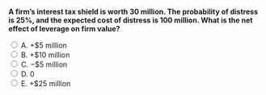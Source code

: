 ::: {.question-block}

<form onsubmit="event.preventDefault(); checkAnswer('module9_mcq_q93')" data-correct-answer="A">
<strong style="display: block;">A firm’s interest tax shield is worth 30 million. The probability of distress is 25%, and the expected cost of distress is 100 million. What is the net effect of leverage on firm value?</strong>

<label><input type="radio" name="module9_mcq_q93" value="A"> A. +$5 million</label><br>
<label><input type="radio" name="module9_mcq_q93" value="B"> B. +$10 million</label><br>
<label><input type="radio" name="module9_mcq_q93" value="C"> C. −$5 million</label><br>
<label><input type="radio" name="module9_mcq_q93" value="D"> D. 0</label><br>
<label><input type="radio" name="module9_mcq_q93" value="E"> E. +$25 million</label><br>
</form>

<div id="feedback-module9_mcq_q93" class="feedback" data-status="" style="display:none;">
✅ A is correct. Expected distress cost = 0.25×100 = 25 → Net = 30 − 25 = +5 million.
</div>

:::
